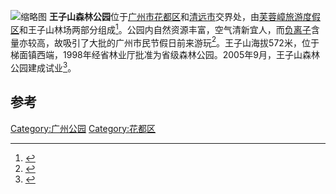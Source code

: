 {{coord|23|34|04|N|113|11|55|E|display=title|scale:100000}}
[[File:王子山森林公园_-_panoramio_(3).jpg|缩略图]]
'''王子山森林公园'''位于[[广州市|广州市]][[花都区|花都区]]和[[清远市|清远市]]交界处，由[[芙蓉嶂旅游度假区|芙蓉嶂旅游度假区]]和王子山林场两部分组成<ref>{{Cite book|title=广州经典游|last=林帝沅编|first=|publisher=广州：[[广东旅游出版社|广东旅游出版社]]|year=2007.08|isbn=978-7-80653-875-3|location=|pages=148}}</ref>。公园内自然资源丰富，空气清新宜人，而[[负离子|负离子]]含量亦较高，故吸引了大批的广州市民节假日前来游玩<ref>{{Cite book|title=新广州行 广州导游词官方版|last=广州市旅游局编著|first=|publisher=广州：广东旅游出版社|year=2014.06|isbn=978-7-80766-736-0|location=|pages=183}}</ref>。王子山海拔572米，位于梯面镇西端，1998年经省林业厅批准为省级森林公园。2005年9月，王子山森林公园建成试业<ref>{{Cite book|title=广州年鉴 2006 总第24卷|last=广州年鉴编纂委员会|first=|publisher=广州年鉴社|year=2006.09|isbn=|location=|pages=161}}</ref>。

==参考==
{{reflist}}
{{GD-stub}}
[[Category:广州公园|Category:广州公园]]
[[Category:花都区|Category:花都区]]
{{GZ-stub}}